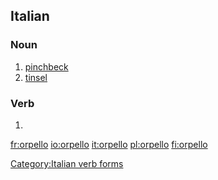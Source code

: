 {{also|orpellò}}
==Italian==

===Noun===
{{it-noun|m}}

# [[pinchbeck]]
# [[tinsel]]

===Verb===
{{head|it|verb form}}

# {{inflection of|orpellare||1|s|pres|ind|lang=it}}

[[Category:Italian verb forms]]

[[fr:orpello]]
[[io:orpello]]
[[it:orpello]]
[[pl:orpello]]
[[fi:orpello]]